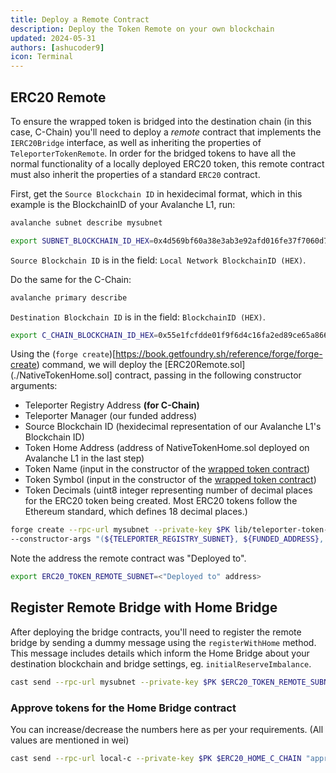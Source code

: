 ```yaml
---
title: Deploy a Remote Contract
description: Deploy the Token Remote on your own blockchain
updated: 2024-05-31
authors: [ashucoder9]
icon: Terminal
---
```


## ERC20 Remote

To ensure the wrapped token is bridged into the destination chain (in this case, C-Chain) you'll need to deploy a _remote_ contract that implements the `IERC20Bridge` interface, as well as inheriting the properties of `TeleporterTokenRemote`. In order for the bridged tokens to have all the normal functionality of a locally deployed ERC20 token, this remote contract must also inherit the properties of a standard `ERC20` contract.

First, get the `Source Blockchain ID` in hexidecimal format, which in this example is the BlockchainID of your Avalanche L1, run:

```bash
avalanche subnet describe mysubnet
```

```bash
export SUBNET_BLOCKCHAIN_ID_HEX=0x4d569bf60a38e3ab3e92afd016fe37f7060d7d63c44e3378f42775bf82a7642d
```

`Source Blockchain ID` is in the field: `Local Network BlockchainID (HEX)`.

Do the same for the C-Chain:

```zsh
avalanche primary describe
```

`Destination Blockchain ID` is in the field: `BlockchainID (HEX)`.

```bash
export C_CHAIN_BLOCKCHAIN_ID_HEX=0x55e1fcfdde01f9f6d4c16fa2ed89ce65a8669120a86f321eef121891cab61241
```

Using the (`forge create`)[https://book.getfoundry.sh/reference/forge/forge-create) command, we will deploy the [ERC20Remote.sol](./NativeTokenHome.sol] contract, passing in the following constructor arguments:

- Teleporter Registry Address **(for C-Chain)**
- Teleporter Manager (our funded address)
- Source Blockchain ID (hexidecimal representation of our Avalanche L1's Blockchain ID)
- Token Home Address (address of NativeTokenHome.sol deployed on Avalanche L1 in the last step)
- Token Name (input in the constructor of the [wrapped token contract](./ExampleWNATV.sol))
- Token Symbol (input in the constructor of the [wrapped token contract](./ExampleWNATV.sol))
- Token Decimals (uint8 integer representing number of decimal places for the ERC20 token being created. Most ERC20 tokens follow the Ethereum standard, which defines 18 decimal places.)

```bash
forge create --rpc-url mysubnet --private-key $PK lib/teleporter-token-bridge/contracts/src/TokenRemote/ERC20TokenRemote.sol:ERC20TokenRemote \
--constructor-args "(${TELEPORTER_REGISTRY_SUBNET}, ${FUNDED_ADDRESS}, ${C_CHAIN_BLOCKCHAIN_ID_HEX}, ${ERC20_HOME_BRIDGE_C_CHAIN})" "TOK" "TOK" 18
```

Note the address the remote contract was "Deployed to".

```bash
export ERC20_TOKEN_REMOTE_SUBNET=<"Deployed to" address>
```

## Register Remote Bridge with Home Bridge

After deploying the bridge contracts, you'll need to register the remote bridge by sending a dummy message using the `registerWithHome` method. This message includes details which inform the Home Bridge about your destination blockchain and bridge settings, eg. `initialReserveImbalance`.

```bash
cast send --rpc-url mysubnet --private-key $PK $ERC20_TOKEN_REMOTE_SUBNET "registerWithHome((address, uint256))" "(0x0000000000000000000000000000000000000000, 0)"
```

### Approve tokens for the Home Bridge contract

You can increase/decrease the numbers here as per your requirements. (All values are mentioned in wei)

```bash
cast send --rpc-url local-c --private-key $PK $ERC20_HOME_C_CHAIN "approve(address, uint256)" $ERC20_HOME_BRIDGE_C_CHAIN 2000000000000000000000
```

